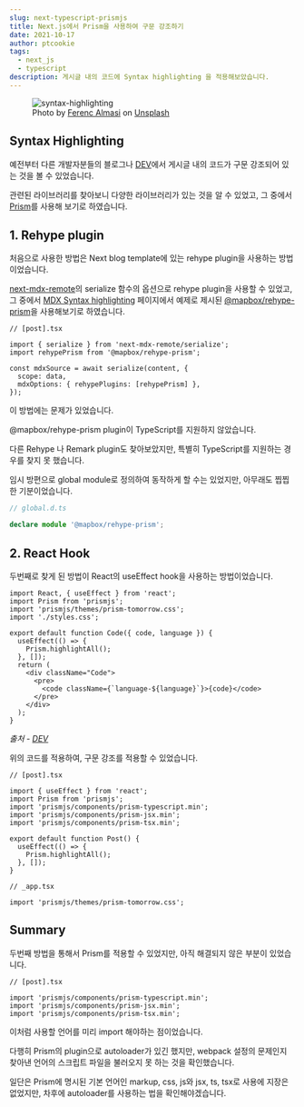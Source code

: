 ```yaml
---
slug: next-typescript-prismjs
title: Next.js에서 Prism을 사용하여 구문 강조하기
date: 2021-10-17
author: ptcookie
tags:
  - next_js
  - typescript
description: 게시글 내의 코드에 Syntax highlighting 을 적용해보았습니다.
---
```


<figure>
  <img src="/images/syntax-highlighting.png" alt="syntax-highlighting" />
  <figcaption>Photo by&nbsp;<a href="https://unsplash.com/@flowforfrank?utm_source=unsplash&utm_medium=referral&utm_content=creditCopyText">Ferenc Almasi</a>&nbsp;on&nbsp;<a href="https://unsplash.com/@flowforfrank?utm_source=unsplash&utm_medium=referral&utm_content=creditCopyText">Unsplash</a></figcaption>
</figure>

## Syntax Highlighting

예전부터 다른 개발자분들의 블로그나 [DEV](https://dev.to/)에서
게시글 내의 코드가 구문 강조되어 있는 것을 볼 수 있었습니다.

관련된 라이브러리를 찾아보니 다양한 라이브러리가 있는 것을 알 수 있었고,
그 중에서 [Prism](https://prismjs.com/)를 사용해 보기로 하였습니다.

## 1. Rehype plugin

처음으로 사용한 방법은 Next blog template에 있는 rehype plugin을 사용하는 방법이었습니다.

[next-mdx-remote](https://github.com/hashicorp/next-mdx-remote)의 serialize 함수의 옵션으로 rehype plugin을 사용할 수 있었고,
그 중에서 [MDX Syntax highlighting](https://mdxjs.com/guides/syntax-highlighting) 페이지에서 예제로 제시된
[@mapbox/rehype-prism](https://github.com/mapbox/rehype-prism)을 사용해보기로 하였습니다.

```tsx
// [post].tsx

import { serialize } from 'next-mdx-remote/serialize';
import rehypePrism from '@mapbox/rehype-prism';

const mdxSource = await serialize(content, {
  scope: data,
  mdxOptions: { rehypePlugins: [rehypePrism] },
});
```

이 방법에는 문제가 있었습니다.

@mapbox/rehype-prism plugin이 TypeScript를 지원하지 않았습니다.

다른 Rehype 나 Remark plugin도 찾아보았지만, 특별히 TypeScript를 지원하는 경우를 찾지 못 했습니다.

임시 방편으로 global module로 정의하여 동작하게 할 수는 있었지만, 아무래도 찝찝한 기분이었습니다.

```typescript
// global.d.ts

declare module '@mapbox/rehype-prism';
```

## 2. React Hook

두번째로 찾게 된 방법이 React의 useEffect hook을 사용하는 방법이었습니다.

```tsx
import React, { useEffect } from 'react';
import Prism from 'prismjs';
import 'prismjs/themes/prism-tomorrow.css';
import './styles.css';

export default function Code({ code, language }) {
  useEffect(() => {
    Prism.highlightAll();
  }, []);
  return (
    <div className="Code">
      <pre>
        <code className={`language-${language}`}>{code}</code>
      </pre>
    </div>
  );
}
```

_출처 - [DEV](https://dev.to/amitchauhan/syntax-highlighting-with-prismjs-and-react-1lep)_

위의 코드를 적용하여, 구문 강조를 적용할 수 있었습니다.

```tsx
// [post].tsx

import { useEffect } from 'react';
import Prism from 'prismjs';
import 'prismjs/components/prism-typescript.min';
import 'prismjs/components/prism-jsx.min';
import 'prismjs/components/prism-tsx.min';

export default function Post() {
  useEffect(() => {
    Prism.highlightAll();
  }, []);
}
```

```tsx
// _app.tsx

import 'prismjs/themes/prism-tomorrow.css';
```

## Summary

두번째 방법을 통해서 Prism를 적용할 수 있었지만, 아직 해결되지 않은 부분이 있었습니다.

```tsx
// [post].tsx

import 'prismjs/components/prism-typescript.min';
import 'prismjs/components/prism-jsx.min';
import 'prismjs/components/prism-tsx.min';
```

이처럼 사용할 언어를 미리 import 해야하는 점이었습니다.

다행히 Prism의 plugin으로 autoloader가 있긴 했지만,
webpack 설정의 문제인지 찾아낸 언어의 스크립트 파일을 불러오지 못 하는 것을 확인했습니다.

일단은 Prism에 명시된 기본 언어인 markup, css, js와 jsx, ts, tsx로 사용에 지장은 없었지만, 차후에 autoloader를 사용하는 법을 확인해야겠습니다.
